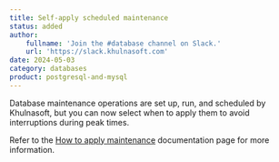 ```yaml
---
title: Self-apply scheduled maintenance
status: added
author:
    fullname: 'Join the #database channel on Slack.'
    url: 'https://slack.khulnasoft.com'
date: 2024-05-03
category: databases
product: postgresql-and-mysql
---
```


Database maintenance operations are set up, run, and scheduled by Khulnasoft, but you can now select when to apply them to avoid interruptions during peak times.

Refer to the [How to apply maintenance](/managed-databases/postgresql-and-mysql/how-to/apply-maintenance/) documentation page for more information.

